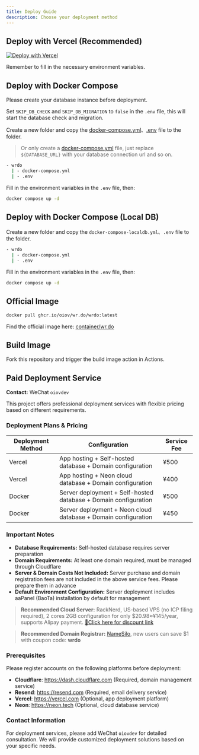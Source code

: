 ```yaml
---
title: Deploy Guide
description: Choose your deployment method
---
```


<DocsLang en="/docs/developer/deploy" zh="/docs/developer/deploy-zh" />

## Deploy with Vercel (Recommended)

[![Deploy with Vercel](https://vercel.com/button)](https://vercel.com/new/clone?repository-url=https://github.com/oiov/wr.do.git&project-name=wrdo&env=DATABASE_URL&env=AUTH_SECRET&env=RESEND_API_KEY&env=NEXT_PUBLIC_EMAIL_R2_DOMAIN&env=NEXT_PUBLIC_OPEN_SIGNUP&env=GITHUB_TOKEN)

Remember to fill in the necessary environment variables.

## Deploy with Docker Compose

<Callout type="warning" twClass="mt-4">
  Please create your database instance before deployment. 

  Set `SKIP_DB_CHECK` and `SKIP_DB_MIGRATION` to `false` in the `.env` file, this will start the database check and migration.
</Callout>

Create a new folder and copy the [docker-compose.yml](https://github.com/oiov/wr.do/blob/main/docker-compose.yml)、[.env](https://github.com/oiov/wr.do/blob/main/.env.example) file to the folder.

> Or only create a [docker-compose.yml](https://github.com/oiov/wr.do/blob/main/docker-compose.yml) file, just replace `${DATABASE_URL}` with your database connection url and so on.

```bash
- wrdo
  | - docker-compose.yml
  | - .env
```

Fill in the environment variables in the `.env` file, then: 

```bash
docker compose up -d
```

## Deploy with Docker Compose (Local DB)

Create a new folder and copy the `docker-compose-localdb.yml`、`.env` file to the folder.

```bash
- wrdo
  | - docker-compose.yml
  | - .env
```

Fill in the environment variables in the `.env` file, then: 

```bash
docker compose up -d
```

## Official Image

```bash
docker pull ghcr.io/oiov/wr.do/wrdo:latest
```

Find the official image here: [container/wr.do](https://github.com/oiov/wr.do/pkgs/container/wr.do%2Fwrdo)

## Build Image

Fork this repository and trigger the build image action in Actions.

## Paid Deployment Service

**Contact:** WeChat `oiovdev`

This project offers professional deployment services with flexible pricing based on different requirements.

### Deployment Plans & Pricing

| Deployment Method | Configuration | Service Fee |
| --- | --- | --- |
| Vercel | App hosting + Self-hosted database + Domain configuration | ¥500 |
| Vercel | App hosting + Neon cloud database + Domain configuration | ¥400 |
| Docker | Server deployment + Self-hosted database + Domain configuration | ¥500 |
| Docker | Server deployment + Neon cloud database + Domain configuration | ¥450 |

### Important Notes

- **Database Requirements:** Self-hosted database requires server preparation
- **Domain Requirements:** At least one domain required, must be managed through Cloudflare
- **Server & Domain Costs Not Included:** Server purchase and domain registration fees are not included in the above service fees. Please prepare them in advance
- **Default Environment Configuration:** Server deployment includes aaPanel (BaoTa) installation by default for management

> **Recommended Cloud Server:** RackNerd, US-based VPS (no ICP filing required), 2 cores 2GB configuration for only $20.98≈¥145/year, supports Alipay payment. [💁Click here for discount link](https://my.racknerd.com/aff.php?aff=10906&pid=681)

> **Recommended Domain Registrar:** [NameSilo](https://www.namesilo.com/?rid=50fae21ln), new users can save $1 with coupon code: **wrdo**

### Prerequisites

Please register accounts on the following platforms before deployment:

- **Cloudflare**: https://dash.cloudflare.com (Required, domain management service)
- **Resend**: https://resend.com (Required, email delivery service)
- **Vercel**: https://vercel.com (Optional, app deployment platform)
- **Neon**: https://neon.tech (Optional, cloud database service)

### Contact Information

For deployment services, please add WeChat `oiovdev` for detailed consultation. We will provide customized deployment solutions based on your specific needs.